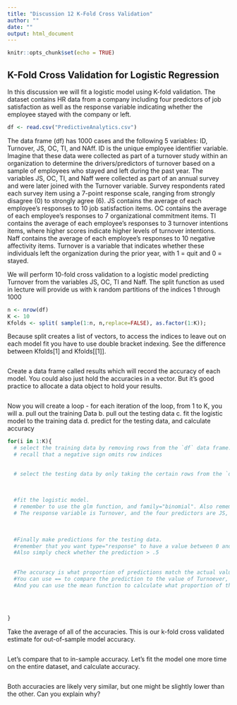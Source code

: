 ```yaml
---
title: "Discussion 12 K-Fold Cross Validation"
author: ""
date: ""
output: html_document
---
```


```r
knitr::opts_chunk$set(echo = TRUE)
```

## K-Fold Cross Validation for Logistic Regression

In this discussion we will fit a logistic model using K-fold validation. The dataset contains HR data from a company including four predictors of job satisfaction as well as the response variable indicating whether the employee stayed with the company or left.


```r
df <- read.csv("PredictiveAnalytics.csv")
```

The data frame (df) has 1000 cases and the following 5 variables: ID, Turnover, JS, OC, TI, and NAff. ID is the unique employee identifier variable. Imagine that these data were collected as part of a turnover study within an organization to determine the drivers/predictors of turnover based on a sample of employees who stayed and left during the past year. The variables JS, OC, TI, and Naff were collected as part of an annual survey and were later joined with the Turnover variable. Survey respondents rated each survey item using a 7-point response scale, ranging from strongly disagree (0) to strongly agree (6). JS contains the average of each employee’s responses to 10 job satisfaction items. OC contains the average of each employee’s responses to 7 organizational commitment items. TI contains the average of each employee’s responses to 3 turnover intentions items, where higher scores indicate higher levels of turnover intentions. Naff contains the average of each employee’s responses to 10 negative affectivity items. Turnover is a variable that indicates whether these individuals left the organization during the prior year, with 1 = quit and 0 = stayed.

We will perform 10-fold cross validation to a logistic model predicting Turnover from the variables JS, OC, TI and Naff. The split function as used in lecture will provide us with k random partitions of the indices 1 through 1000
```r
n <- nrow(df)
K <- 10
Kfolds <- split( sample(1:n, n,replace=FALSE), as.factor(1:K));
```


Because split creates a list of vectors, to access the indices to leave out on each model fit you have to use double bracket indexing. See the difference between Kfolds[1] and Kfolds[[1]].
```r

```


Create a data frame called results which will record the accuracy of each model. You could also just hold the accuracies in a vector. But it's good practice to allocate a data object to hold your results.
```r

```


Now you will create a loop - for each iteration of the loop, from 1 to K, you will
  a. pull out the training Data
  b. pull out the testing data
  c. fit the logistic model to the training data
  d. predict for the testing data, and calculate accuracy
```r
for(i in 1:K){
  # select the training data by removing rows from the `df` data frame.
  # recall that a negative sign omits row indices

    
  # select the testing data by only taking the certain rows from the `df` data frame.
  
  
  
  #fit the logistic model. 
  # remember to use the glm function, and family="binomial". Also remembe to use the training data.
  # The response variable is Turnover, and the four predictors are JS, OC, TI and Naff
  
  
  
  #Finally make predictions for the testing data.
  #remember that you want type="response" to have a value between 0 and 1.
  #Also simply check whether the prediction > .5
  
  
  #The accuracy is what proportion of predictions match the actual value of Turnover
  #You can use == to compare the prediction to the value of Turnoever, since TRUE has the numerical value of 1 in R.
  #And you can use the mean function to calculate what proportion of these comparisons are equal; This is the accuracy.
  
  
  
  
}

```
Take the average of all of the accuracies. This is our k-fold cross validated estimate for out-of-sample model accuracy.
```r

```

Let's compare that to in-sample accuracy. Let's fit the model one more time on the entire dataset, and calculate accuracy.

```r

```
Both accuracies are likely very similar, but one might be slightly lower than the other. Can you explain why?
